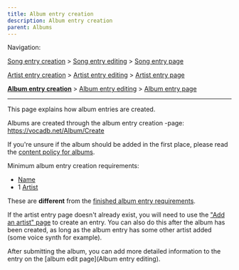 ---
title: Album entry creation
description: Album entry creation
parent: Albums
---


<Navigation />

Navigation:

[Song entry creation](https://wiki.vocadb.net/wiki/88/song-entry-creation) > [Song entry editing](https://wiki.vocadb.net/wiki/89/song-entry-editing) > [Song entry page](https://wiki.vocadb.net/wiki/90/song-entry-page)

[Artist entry creation](https://wiki.vocadb.net/wiki/82/artist-entry-creation) > [Artist entry editing](https://wiki.vocadb.net/wiki/83/artist-entry-editing) > [Artist entry page](https://wiki.vocadb.net/wiki/84/artist-entry-page)

**[Album entry creation](https://wiki.vocadb.net/wiki/85/album-entry-creation)** > [Album entry editing](https://wiki.vocadb.net/wiki/86/album-entry-editing) > [Album entry page](https://wiki.vocadb.net/wiki/87/album-entry-page)

---

This page explains how album entries are created.

Albums are created through the album entry creation -page: https://vocadb.net/Album/Create

If you're unsure if the album should be added in the first place, please read the [content policy for albums](https://wiki.vocadb.net/wiki/59/content-policy#Albums).

Minimum album entry creation requirements:

- [Name](https://wiki.vocadb.net/wiki/86/album-entry-editing#tab-Basic-info)
- 1 [Artist](https://wiki.vocadb.net/wiki/86/album-entry-editing#Artists)

These are **different** from the [finished album entry requirements](https://wiki.vocadb.net/wiki/86/album-entry-editing#Finished-album-entry-requirements).

If the artist entry page doesn't already exist, you will need to use the ["Add an artist" page](https://vocadb.net/Artist/Create) to create an entry. You can also do this after the album has been created, as long as the album entry has some other artist added (some voice synth for example).

After submitting the album, you can add more detailed information to the entry on the [album edit page](Album entry editing).
